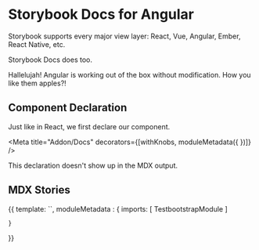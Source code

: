 


# Storybook Docs for Angular

Storybook supports every major view layer:
React, Vue, Angular, Ember, React Native, etc.

Storybook Docs does too.

<Story id="welcome--to-storybook" height="400px" />

Hallelujah! Angular is working out of the box without modification.
How you like them apples?!

## Component Declaration

Just like in React, we first declare our component.

<Meta title="Addon/Docs" decorators={[withKnobs, moduleMetadata({ })]} />

This declaration doesn't show up in the MDX output.

## MDX Stories


<Story name="with text">
  {{
    template: `<ui-testbootstrap></ui-testbootstrap>`,
    moduleMetadata : {
      imports: [ 
        TestbootstrapModule
      ]
      
    }
  }}
</Story>


